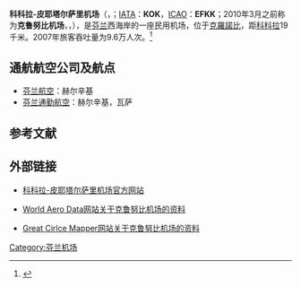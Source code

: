 {{更新|time=2019-05-13T21:53:12+00:00}}
{{NoteTA
|1=zh-cn:克鲁努比;zh-hk:克魯努比;zh-tw:克羅諾比;
}}
{{Infobox airport
| airport_name     = 科科拉-皮耶塔尔萨里机场
| nativename       = Kokkola-Pietarsaaren lentoasema<br/>Karleby-Jakobstad flygplats
| photo            = 
| photosize        = 250px
| caption          = 
| type             = 民用
| operator         = Finavia
| opened           = 
| closed           = 
| city-served      = [[科科拉|科科拉]]、[[皮耶塔尔萨里|皮耶塔尔萨里]]
| location         = [[克羅諾比|克羅諾比]]
| distance_to_city = 19千米（科科拉）
| elevation-m      = 26
| website          = {{URL|http://www.finavia.fi/en/kokkola-pietarsaari/|科科拉-皮耶塔尔萨里机场}}
| IATA             = KOK
| ICAO             = EFKK
| FAA              = 
| LID              = 
| coordinates      = {{coord|63|43|16|N|23|08|35|E|type:airport}}
| runway1_heading  = 01/19
| runway1_feet     = 8202
| runway1_meter    = 2500
| runway1_surface  = 沥青
| runway2_heading  = 11/29
| runway2_feet     = 2297
| runway2_meter    = 700
| runway2_surface  = 沥青
| stat_year        = 2007
| stat_passenger   = 96000
| stat_cargo       = 
| stat_flight      =
| stat1-header     =
| stat1-data       =
| footnotes        =
}}
'''科科拉-皮耶塔尔萨里机场'''（{{lang-fi|Kokkola-Pietarsaaren lentoasema}}，{{lang-sv|Karleby-Jakobstad flygplats}}；[[IATA机场代码|IATA]]：'''KOK'''，[[ICAO机场代码|ICAO]]：'''EFKK'''；2010年3月之前称为'''克鲁努比机场'''，{{lang-fi|Kruunupyyn lentoasema}}，{{lang-sv|Kronoby flygplats}}），是[[芬兰|芬兰]]西海岸的一座民用机场，位于[[克羅諾比|克羅諾比]]，距[[科科拉|科科拉]]19千米。2007年旅客吞吐量为9.6万人次。<ref>{{cite web|url=http://www.finavia.fi/airport_kruunupyy |title=Finavia - Kruunupyy airport |publisher=finavia.fi |date= |accessdate=2008年11月27日 |language=en }}</ref>

== 通航航空公司及航点 ==
* [[芬兰航空|芬兰航空]]：赫尔辛基
* [[芬兰通勤航空|芬兰通勤航空]]：赫尔辛基，瓦萨

== 参考文献 ==
{{reflist}}

== 外部链接 ==
* {{Fi icon}}{{En icon}}[http://www.finavia.fi/en/kokkola-pietarsaari/ 科科拉-皮耶塔尔萨里机场官方网站]
* {{En icon}}[https://web.archive.org/web/20090815044751/http://worldaerodata.com/wad.cgi?id=FI01729 World Aero Data网站关于克鲁努比机场的资料]
* {{En icon}}[http://gc.kls2.com/airport/EFKK Great Cirlce Mapper网站关于克鲁努比机场的资料]

{{芬兰机场}}

[[Category:芬兰机场|Category:芬兰机场]]